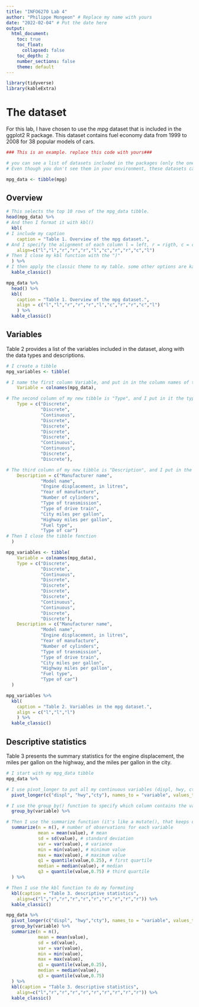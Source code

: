 ```yaml
---
title: "INFO6270 Lab 4"
author: "Philippe Mongeon" # Replace my name with yours
date: "2022-02-04" # Put the date here
output: 
  html_document:
    toc: true 
    toc_float:       
      collapsed: false
    toc_depth: 2
    number_sections: false 
    theme: default
---
```


<!--# The following code block loads all the packages I need in this script. The code chunk itself will not be visible in my HTML output because I included the argument echo = FALSE. I also do not whant to display the messages and warnings that R sends when the code executes, so I am including  -->

```r
library(tidyverse)
library(kableExtra)
```

# The dataset

<!--# This is my introduction, replace it with your own. -->

For this lab, I have chosen to use the *mpg* dataset that is included in the ggplot2 R package. This dataset contains fuel economy data from 1999 to 2008 for 38 popular models of cars.

<!--# Load your dataset in a tibble in your environment (DO NOT DISPLAY THIS CODE CHUNK IN THE HTML OUTPUT -->

```r
### This is an example. replace this code with yours###

# you can see a list of datasets included in the packages (only the ones you have loaded) using the data() function. 
# Even though you don't see them in your environment, these datasets can be called just like other regular objects. Here I'm just creating an object called mpg_data in my environment and storing into it the mpg dataset. I'm calling it mpg_data just to avoid the confusion between the tibble in my environment and the orinigal and invisible mpg dataset.

mpg_data <- tibble(mpg)
```

## Overview <!--# 1 pts -->

<!--#INSTRUCTIONS:1. Use head() and the kbl() to print the top 10 rows of your tibble. 2. Use kbl() to format your displayed tibble.3. Include a caption4. Look at the 7 rules for making good looking tables on the website and try to follow them Note: The following code contains an example, replace it with your own code. Do not display the code in the HTML output.-->

```r
# This selects the top 10 rows of the mpg_data tibble.
head(mpg_data) %>% 
# And then I format it with kbl()
  kbl(
# I include my caption
    caption = "Table 1. Overview of the mpg dataset.",
# And I specify the alignment of each column l = left, r = rigth, c = center. 
    align=c("l","l","r","r","r","l","c","r","r","c","l")
# Then I close my kbl function with the ")"      
  ) %>% 
# I then apply the classic theme to my table. some other options are kable_classic_2, kable_minimal(), kable_material(), kable_material_dark(), and kable_paper().
  kable_classic() 
```

<!--# If you find the commented code a bit difficult to read, here it is without comments this code will not be executed (eval = FALSE) or displayed (echo = FALSE) -->

```r
mpg_data %>% 
  head() %>% 
  kbl(
    caption = "Table 1. Overview of the mpg dataset.",
    align = c("l","l","r","r","r","l","c","r","r","c","l")
    ) %>% 
  kable_classic()
```

## Variables <!--# 2 pts -->

<!--#  INSTRUCTIONS:1. Create a table that contains the following three columns:   a. Variable (The name of the variable)   b. Type (Continuous or Discrete)   c. Description (a VERY SHORT desription of the variable)2. Use tha same formatting as you did for the previous table.3.Introduce your table with a short text. You can use my example below as you wishNote: The following codes contains an example. The first one creates the tibble, the second code displays it. Replace my code with your own. Do not display the code in the HTML output.-->

Table 2 provides a list of the variables included in the dataset, along with the data types and descriptions.

```r
# I create a tibble 
mpg_variables <- tibble(

# I name the first column Variable, and put in in the column names of the mpg_data tibbleusing colnames(). 
    Variable = colnames(mpg_data),

# The second column of my new tibble is "Type", and I put in it the type of each variable.
    Type = c("Discrete",
             "Discrete",
             "Continuous",
             "Discrete",
             "Discrete",
             "Discrete",
             "Discrete",
             "Continuous",
             "Continuous",
             "Discrete",
             "Discrete"),

# The third column of my new tibble is "Description", and I put in the description of each variable
    Description = c("Manufacturer name",
             "Model name",
             "Engine displacement, in litres",
             "Year of manufacture",
             "Number of cylinders",
             "Type of transmission",
             "Type of drive train",
             "City miles per gallon",
             "Highway miles per gallon",
             "Fuel type",
             "Type of car")
# Then I close the tibble fonction
  )
```

<!--# This is the same code but without the comments -->

```r

mpg_variables <- tibble(
    Variable = colnames(mpg_data),
    Type = c("Discrete",
             "Discrete",
             "Continuous",
             "Discrete",
             "Discrete",
             "Discrete",
             "Discrete",
             "Continuous",
             "Continuous",
             "Discrete",
             "Discrete"),
    Description = c("Manufacturer name",
             "Model name",
             "Engine displacement, in litres",
             "Year of manufacture",
             "Number of cylinders",
             "Type of transmission",
             "Type of drive train",
             "City miles per gallon",
             "Highway miles per gallon",
             "Fuel type",
             "Type of car")
  )
```

<!--# And now I display my table -->

```r
mpg_variables %>% 
  kbl(
    caption = "Table 2. Variables in the mpg dataset.",
    align = c("l","l","l")
    ) %>% 
  kable_classic()
```

## Descriptive statistics <!--# 2 pts -->

<!--# INSTRUCTIONS:1. Create a descriptive statistics summary for each continuous variables (DO NOT INCLUDE DISCRETE VARIABLES) which includes:   a. the number of observations: n()   b. the mean: mean()   c. the standard deviation: sd()   d. the variance: var()   e. the minimum value: min()   f. the maximum value: max()   g. the first quartile: quantile()   h. the median quartile: median()   i. the third quartile: quantile()2. Use tha same formatting as you did for the previous table.3.Introduce your table with a short text. You can use my example below as you wishNote: The following codes contains an example. Replace my code with your own. Do not display the code in the HTML output. -->

Table 3 presents the summary statistics for the engine displacement, the miles per gallon on the highway, and the miles per gallon in the city.

```r

# I start with my mpg_data tibble
mpg_data %>% 

# I use pivot_longer to put all my continuous variables (displ, hwy, cty) in one column that I name "variable", and their value in another column that I name "value"
  pivot_longer(c("displ", "hwy","cty"), names_to = "variable", values_to = "value") %>% 

# I use the group_by() function to specify which column contains the variables I want to calculate my statistics for. In this case, it is the "variable" column I just created.
  group_by(variable) %>% 

# Then I use the summarize function (it's like a mutate(), that keeps only the groups and the computed values, dropping every other column.
  summarize(n = n(), # number of observations for each variable
            mean = mean(value), # mean
            sd = sd(value), # standard deviation
            var = var(value), # variance
            min = min(value), # minimum value
            max = max(value), # maximum value
            q1 = quantile(value,0.25), # first quartile
            median = median(value), # median
            q3 = quantile(value,0.75) # third quartile
  ) %>% 

# Then I use the kbl function to do my formating
  kbl(caption = "Table 3. descriptive statistics",
    align=c("l","r","r","r","r","r","r","r","r","r")) %>% 
  kable_classic()
```

<!--# This is the same code without all the comments, and with eval=FALSE so the table doesn't display twice in the HTML output -->

```r

mpg_data %>% 
  pivot_longer(c("displ", "hwy","cty"), names_to = "variable", values_to = "value") %>% 
  group_by(variable) %>% 
  summarize(n = n(),
            mean = mean(value),
            sd = sd(value),
            var = var(value),
            min = min(value),
            max = max(value),
            q1 = quantile(value,0.25),
            median = median(value),
            q3 = quantile(value,0.75)
  ) %>% 
  kbl(caption = "Table 3. descriptive statistics",
    align=c("l","r","r","r","r","r","r","r","r","r")) %>% 
  kable_classic()
```
